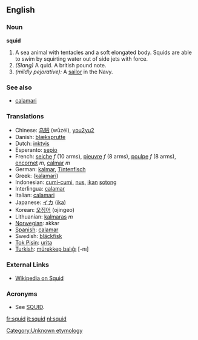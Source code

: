 ==English==

===Noun===
'''squid'''
# A sea animal with tentacles and a soft elongated body. Squids are able to swim by squirting water out of side jets with force.
# ''(Slang)'' A quid.  A british pound note.
# ''(mildly pejorative):'' A [[sailor]] in the Navy.

===See also===
*[[calamari]]

=== Translations ===
*Chinese: [[乌贼]] (wūzéi), [[you2yu2]]
*Danish: [[blæksprutte]]
*Dutch: [[inktvis]]
*Esperanto: [[sepio]]
*French: [[seiche]] ''f'' (10 arms), [[pieuvre]] ''f'' (8 arms), [[poulpe]] ''f'' (8 arms), [[encornet]] ''m'', [[calmar]] ''m''
*German: [[kalmar]], [[Tintenfisch]] {{m}}
*Greek: ([[kalamari]])
*Indonesian: [[cumi-cumi]], [[nus]], [[ikan]] [[sotong]]
*Interlingua: [[calamar]]
*Italian: [[calamari]]
*Japanese: [[イカ]] ([[ika]])
*Korean: [[오징어]] (ojingeo)
*Lithuanian: [[kalmaras]] ''m''
*[[Norwegian]]: akkar
*[[Spanish]]: [[calamar]]
*Swedish: [[bläckfisk]]
*[[Tok Pisin]]: [[urita]]
*[[Turkish]]: [[mürekkep balıĝı]] [-nı]

===External Links===
*[[wikipedia:en:Squid|Wikipedia on Squid]]

===Acronyms===
*See [[SQUID]].

[[Category:Unknown etymology]]<!--SOED-->

[[fr:squid]]
[[it:squid]]
[[nl:squid]]